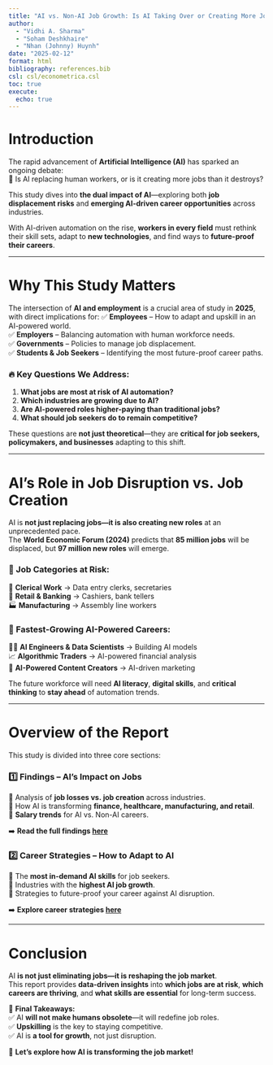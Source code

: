 ```yaml
---
title: "AI vs. Non-AI Job Growth: Is AI Taking Over or Creating More Jobs?"
author:
  - "Vidhi A. Sharma"
  - "Soham Deshkhaire"
  - "Nhan (Johnny) Huynh"
date: "2025-02-12"
format: html
bibliography: references.bib
csl: csl/econometrica.csl
toc: true
execute:
  echo: true
---
```


# Introduction

The rapid advancement of **Artificial Intelligence (AI)** has sparked an ongoing debate:  
🚀 Is AI replacing human workers, or is it creating more jobs than it destroys?  

This study dives into **the dual impact of AI**—exploring both **job displacement risks** and **emerging AI-driven career opportunities** across industries.

With AI-driven automation on the rise, **workers in every field** must rethink their skill sets, adapt to **new technologies**, and find ways to **future-proof their careers**.

---

# Why This Study Matters

The intersection of **AI and employment** is a crucial area of study in **2025**, with direct implications for:
✅ **Employees** – How to adapt and upskill in an AI-powered world.  
✅ **Employers** – Balancing automation with human workforce needs.  
✅ **Governments** – Policies to manage job displacement.  
✅ **Students & Job Seekers** – Identifying the most future-proof career paths.

### 🔥 Key Questions We Address:
1. **What jobs are most at risk of AI automation?**  
2. **Which industries are growing due to AI?**  
3. **Are AI-powered roles higher-paying than traditional jobs?**  
4. **What should job seekers do to remain competitive?**  

These questions are **not just theoretical**—they are **critical for job seekers, policymakers, and businesses** adapting to this shift.

---

# AI’s Role in Job Disruption vs. Job Creation

AI is **not just replacing jobs—it is also creating new roles** at an unprecedented pace.  
The **World Economic Forum (2024)** predicts that **85 million jobs** will be displaced, but **97 million new roles** will emerge.

### 🚨 Job Categories at Risk:
💼 **Clerical Work** → Data entry clerks, secretaries  
🏦 **Retail & Banking** → Cashiers, bank tellers  
🏭 **Manufacturing** → Assembly line workers  

### 🌟 Fastest-Growing AI-Powered Careers:
👨‍💻 **AI Engineers & Data Scientists** → Building AI models  
📈 **Algorithmic Traders** → AI-powered financial analysis  
🎨 **AI-Powered Content Creators** → AI-driven marketing  

The future workforce will need **AI literacy**, **digital skills**, and **critical thinking** to **stay ahead** of automation trends.

---

# Overview of the Report

This study is divided into three core sections:

### **1️⃣ Findings – AI’s Impact on Jobs**
📌 Analysis of **job losses vs. job creation** across industries.  
📌 How AI is transforming **finance, healthcare, manufacturing, and retail**.  
📌 **Salary trends** for AI vs. Non-AI careers.

➡️ **Read the full findings [here](findings.qmd)**

### **2️⃣ Career Strategies – How to Adapt to AI**
📌 The **most in-demand AI skills** for job seekers.  
📌 Industries with the **highest AI job growth**.  
📌 Strategies to future-proof your career against AI disruption.

➡️ **Explore career strategies [here](career_strategy.qmd)**

---

# Conclusion

AI **is not just eliminating jobs—it is reshaping the job market**.  
This report provides **data-driven insights** into **which jobs are at risk**, **which careers are thriving**, and **what skills are essential** for long-term success.  

🔎 **Final Takeaways:**  
✅ AI **will not make humans obsolete**—it will redefine job roles.  
✅ **Upskilling** is the key to staying competitive.  
✅ AI is **a tool for growth**, not just disruption.  

🚀 **Let’s explore how AI is transforming the job market!**  

